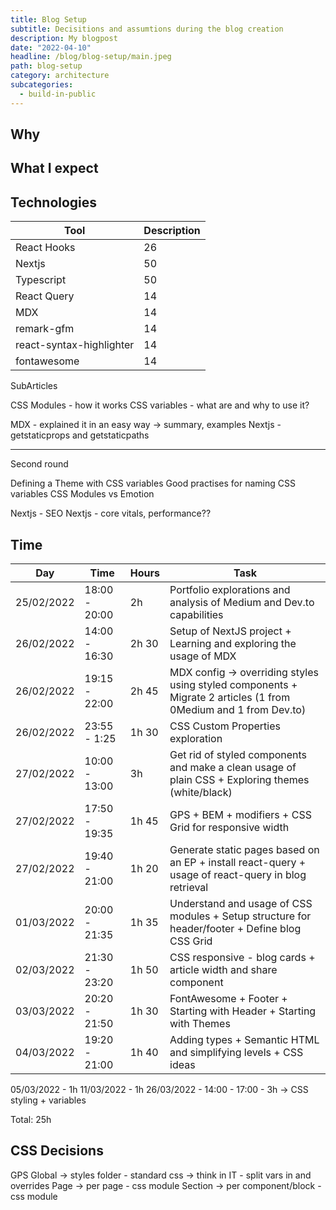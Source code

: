 ```yaml
---
title: Blog Setup
subtitle: Decisitions and assumtions during the blog creation
description: My blogpost
date: "2022-04-10"
headline: /blog/blog-setup/main.jpeg
path: blog-setup
category: architecture
subcategories:
  - build-in-public
---
```


## Why

## What I expect

## Technologies

| Tool                     | Description |
| ------------------------ | ----------- |
| React Hooks              | 26          |
| Nextjs                   | 50          |
| Typescript               | 50          |
| React Query              | 14          |
| MDX                      | 14          |
| remark-gfm               | 14          |
| react-syntax-highlighter | 14          |
| fontawesome              | 14          |

SubArticles

CSS Modules - how it works
CSS variables - what are and why to use it?

MDX - explained it in an easy way -> summary, examples
Nextjs - getstaticprops and getstaticpaths

---

Second round

Defining a Theme with CSS variables
Good practises for naming CSS variables
CSS Modules vs Emotion

Nextjs - SEO
Nextjs - core vitals, performance??

## Time

| Day        | Time          | Hours | Task                                                                                                            |
| ---------- | ------------- | ----- | --------------------------------------------------------------------------------------------------------------- |
| 25/02/2022 | 18:00 - 20:00 | 2h    | Portfolio explorations and analysis of Medium and Dev.to capabilities                                           |
| 26/02/2022 | 14:00 - 16:30 | 2h 30 | Setup of NextJS project + Learning and exploring the usage of MDX                                               |
| 26/02/2022 | 19:15 - 22:00 | 2h 45 | MDX config -> overriding styles using styled components + Migrate 2 articles (1 from 0Medium and 1 from Dev.to) |
| 26/02/2022 | 23:55 - 1:25  | 1h 30 | CSS Custom Properties exploration                                                                               |
| 27/02/2022 | 10:00 - 13:00 | 3h    | Get rid of styled components and make a clean usage of plain CSS + Exploring themes (white/black)               |
| 27/02/2022 | 17:50 - 19:35 | 1h 45 | GPS + BEM + modifiers + CSS Grid for responsive width                                                           |
| 27/02/2022 | 19:40 - 21:00 | 1h 20 | Generate static pages based on an EP + install react-query + usage of react-query in blog retrieval             |
| 01/03/2022 | 20:00 - 21:35 | 1h 35 | Understand and usage of CSS modules + Setup structure for header/footer + Define blog CSS Grid                  |
| 02/03/2022 | 21:30 - 23:20 | 1h 50 | CSS responsive - blog cards + article width and share component                                                 |
| 03/03/2022 | 20:20 - 21:50 | 1h 30 | FontAwesome + Footer + Starting with Header + Starting with Themes                                              |
| 04/03/2022 | 19:20 - 21:00 | 1h 40 | Adding types + Semantic HTML and simplifying levels + CSS ideas                                                 |

05/03/2022 - 1h
11/03/2022 - 1h
26/03/2022 - 14:00 - 17:00 - 3h -> CSS styling + variables

Total: 25h

## CSS Decisions

GPS
Global -> styles folder - standard css -> think in IT - split vars in and overrides
Page -> per page - css module
Section -> per component/block - css module
